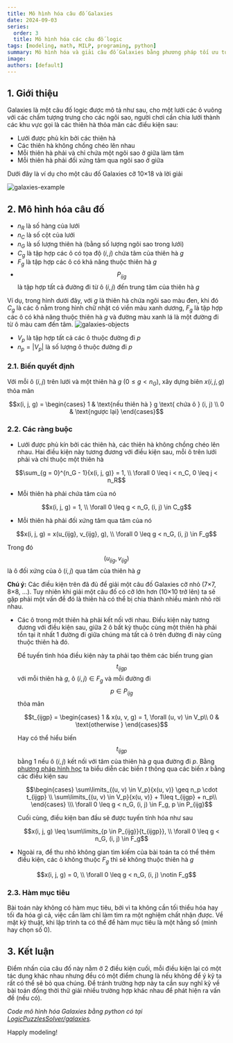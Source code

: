 ```yaml
---
title: Mô hình hóa câu đố Galaxies
date: 2024-09-03
series:
  order: 3
  title: Mô hình hóa các câu đố logic
tags: [modeling, math, MILP, programing, python]
summary: Mô hình hóa và giải câu đố Galaxies bằng phương pháp tối ưu tuyến tính hỗn hợp nguyên.
image:
authors: [default]
---
```



## 1. Giới thiệu

Galaxies là một câu đố logic được mô tả như sau, cho một lưới các ô vuông
với các chấm tượng trưng cho các ngôi sao, người chơi cần chia lưới thành các
khu vực gọi là các thiên hà thỏa mãn các điều kiện sau:
- Lưới được phủ kín bởi các thiên hà
- Các thiên hà không chồng chéo lên nhau
- Mỗi thiên hà phải và chỉ chứa một ngôi sao ở giữa làm tâm
- Mỗi thiên hà phải đối xứng tâm qua ngôi sao ở giữa

Dưới đây là ví dụ cho một câu đố Galaxies cỡ 10×18 và lời giải

![galaxies-example](/posts/Galaxies.png)

## 2. Mô hình hóa câu đố

- $n_R$ là số hàng của lưới
- $n_C$ là số cột của lưới
- $n_G$ là số lượng thiên hà (bằng số lượng ngôi sao trong lưới)
- $C_g$ là tập hợp các ô có tọa độ $(i, j)$ chứa tâm của thiên hà $g$
- $F_g$ là tập hợp các ô có khả năng thuộc thiên hà $g$
- $$P_{ijg}$$ là tập hợp tất cả đường đi từ ô $(i, j)$ đến trung tâm của thiên hà $g$

Ví dụ, trong hình dưới đây, với $g$ là thiên hà chứa ngôi sao màu đen, khi đó $C_g$ là các
ô nằm trong hình chữ nhật có viền màu xanh dương, $F_g$ là tập hợp các ô có khả năng thuộc thiên hà
$g$ và đường màu xanh lá là một đường đi từ ô màu cam đến tâm.
![galaxies-objects](/posts/GalaxiesObjects.png)

- $V_p$ là tập hợp tất cả các ô thuộc đường đi $p$
- $n_p = |V_p|$ là số lượng ô thuộc đường đi $p$

### 2.1. Biến quyết định

Với mỗi ô $(i, j)$ trên lưới và một thiên hà $g$ ($0 \leq g < n_G$), xây dựng biên $x(i, j, g)$ thỏa mãn
```math
x(i, j, g) = \begin{cases}
  1 & \text{nếu thiên hà } g \text{ chứa ô } (i, j) \\
  0 & \text{ngược lại}
\end{cases}
```

### 2.2. Các ràng buộc

- Lưới được phủ kín bởi các thiên hà, các thiên hà không chồng chéo lên nhau. Hai điều kiện này tương đương
với điều kiện sau, mỗi ô trên lưới phải và chỉ thuộc một thiên hà
```math
\sum_{g = 0}^{n_G - 1}{x(i, j, g)} = 1,  \\ \forall 0 \leq i < n_C, 0 \leq j < n_R
```

- Mỗi thiên hà phải chứa tâm của nó
```math
x(i, j, g) = 1, \\ \forall 0 \leq g < n_G, (i, j) \in C_g
```

- Mỗi thiên hà phải đối xứng tâm qua tâm của nó
```math
x(i, j, g) = x(u_{ijg}, v_{ijg}, g), \\ \forall 0 \leq g < n_G, (i, j) \in F_g
```
  Trong đó $$(u_{ijg}, v_{ijg})$$ là ô đối xứng của ô $(i, j)$ qua tâm của thiên hà $g$

**Chú ý:** Các điều kiện trên đã đủ để giải một câu đố Galaxies cỡ nhỏ (7×7, 8×8, ...). Tuy nhiên
khi giải một câu đố có cỡ lớn hơn (10×10 trở lên) ta sẽ gặp phải một vấn đề đó là thiên hà có thể bị chia thành
nhiều mảnh nhỏ rời nhau.

- Các ô trong một thiên hà phải kết nối với nhau. Điều kiện này tương đương với điều kiện sau, giữa 2 ô bất
kỳ thuộc cùng một thiên hà phải tồn tại ít nhất 1 đường đi giữa chúng mà tất cả ô trên đường đi này cũng thuộc
thiên hà đó.

  Để tuyến tình hóa điều kiện này ta phải tạo thêm các biến trung gian $$t_{ijgp}$$ với mỗi thiên hà
  $g$, ô $(i, j) \in F_g$ và mỗi đường đi $$p \in P_{ijg}$$ thỏa mãn

  ```math
  t_{ijgp} = \begin{cases}
    1 & x(u, v, g) = 1, \forall (u, v) \in V_p\\
    0 & \text{otherwise }
  \end{cases}
  ```
  Hay có thể hiểu biến $$t_{ijgp}$$ bằng 1 nếu ô $(i, j)$ kết nối với tâm của thiên hà $g$ qua đường đi $p$.
  Bằng [phương pháp hình học](/blog/modeling-tips-trick#2-m%C3%B4-h%C3%ACnh-h%C3%B3a-r%C3%A0ng-bu%E1%BB%99c-phi-tuy%E1%BA%BFn-b%E1%BA%B1ng-h%C3%ACnh-h%E1%BB%8Dc)
  ta biểu diễn các biến $t$ thông qua các biến $x$ bằng các điều kiện sau

  ```math
  \begin{cases}
    \sum\limits_{(u, v) \in V_p}{x(u, v)} \geq n_p \cdot t_{ijgp} \\
    \sum\limits_{(u, v) \in V_p}{x(u, v)} + 1\leq t_{ijgp} + n_p\\
  \end{cases} \\\ \forall 0 \leq g < n_G, (i, j) \in F_g, p \in P_{ijg}
  ```

  Cuối cùng, điều kiện ban đầu sẽ được tuyến tính hóa như sau
  ```math
  x(i, j, g) \leq \sum\limits_{p \in P_{ijg}}{t_{ijgp}}, \\ \forall 0 \leq g < n_G, (i, j) \in F_g
  ```
- Ngoài ra, để thu nhỏ không gian tìm kiếm của bài toán ta có thể thêm điều kiện, các ô không thuộc $F_g$ thì
sẽ không thuộc thiên hà $g$
```math
x(i, j, g) = 0, \\ \forall 0 \leq g < n_G, (i, j) \notin F_g
```

### 2.3. Hàm mục tiêu

Bài toán này không có hàm mục tiêu, bởi vì ta không cần tối thiểu hóa hay tối đa hóa gì cả, việc
cần làm chỉ làm tìm ra một nghiệm chất nhận được. Về mặt kỹ thuật, khi lập trình ta có thể để hàm
mục tiêu là một hằng số (mình hay chọn số 0).

## 3. Kết luận

Điểm nhấn của câu đố này nằm ở 2 điều kiện cuối, mỗi điều kiện lại có một tác dụng khác nhau nhưng
đều có một điểm chung là nếu không để ý kỹ ta rất có thể sẽ bỏ qua chúng. Để tránh trường hợp này
ta cần suy nghĩ kỹ về bài toán đồng thời thử giải nhiều trường hợp khác nhau để phát hiện ra vấn đề (nếu có).

*Code mô hình hóa Galaxies bằng python có tại [LogicPuzzlesSolver/galaxies](https://github.com/Tung-hehe/LogicPuzzlesSolver/blob/main/src/puzzles/galaxies.py).*

Happly modeling! <Twemoji emoji="clinking-beer-mugs" />
